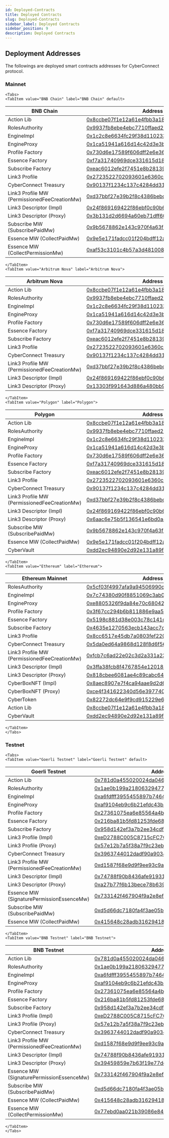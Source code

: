 ```yaml
---
id: Deployed-Contracts
title: Deployed Contracts
slug: Deployed-Contracts
sidebar_label: Deployed Contracts
sidebar_position: 9
description: Deployed Contracts
---
```



## Deployment Addresses

The followings are deployed smart contracts addresses for CyberConnect protocol.

### Mainnet

```mdx-code-block
<Tabs>
<TabItem value="BNB Chain" label="BNB Chain" default>
```

| BNB Chain                                    | Address                                    |
| -------------------------------------------- | ------------------------------------------ |
| Action Lib                                   | [0x8ccbe07f1e12a61e4fbb3a1895d35dce001ff73a](https://bscscan.com/address/0x8ccbe07f1e12a61e4fbb3a1895d35dce001ff73a) |
| RolesAuthority                               | [0x9937fb8ebe4ebc7710ffaed246584603f390be3e](https://bscscan.com/address/0x9937fb8ebe4ebc7710ffaed246584603f390be3e) |
| EngineImpl                                   | [0x1c2c8e6634fc29f38d110233b5370a1b7ebbb6e5](https://bscscan.com/address/0x1c2c8e6634fc29f38d110233b5370a1b7ebbb6e5) |
| EngineProxy                                  | [0x1ca51941a616d14c42d3e3b9e6e687d7f5054c3a](https://bscscan.com/address/0x1ca51941a616d14c42d3e3b9e6e687d7f5054c3a) |
| Profile Factory                              | [0x730d6e17589f606dff2e6e36c7abd8a8c2b40f91](https://bscscan.com/address/0x730d6e17589f606dff2e6e36c7abd8a8c2b40f91) |
| Essence Factory                              | [0xf7a31740969dce331615d189d355e5edf2b80b70](https://bscscan.com/address/0xf7a31740969dce331615d189d355e5edf2b80b70) |
| Subscribe Factory                            | [0xeac6012efe2f7451e8b28139e8d23bb3b540fecb](https://bscscan.com/address/0xeac6012efe2f7451e8b28139e8d23bb3b540fecb) |
| Link3 Profile                                | [0x2723522702093601e6360cae665518c4f63e9da6](https://bscscan.com/address/0x2723522702093601e6360cae665518c4f63e9da6) |
| CyberConnect Treasury                        | [0x90137f1234c137c4284dd317303f2717c871f70a](https://bscscan.com/address/0x90137f1234c137c4284dd317303f2717c871f70a) |
| Link3 Profile MW (PermissionedFeeCreationMw) | [0xd37bbf27e39b2f8c4386bebccda0850eeffd2a82](https://bscscan.com/address/0xd37bbf27e39b2f8c4386bebccda0850eeffd2a82) |
| Link3 Descriptor (Impl)                      | [0x24f869169422f86ebf0c90b6785f9f3534ff08e5](https://bscscan.com/address/0x24f869169422f86ebf0c90b6785f9f3534ff08e5) |
| Link3 Descriptor (Proxy)                     | [0x3b131d2d6694a60eb71dff607cc64e6296daa71e](https://bscscan.com/address/0x3b131d2d6694a60eb71dff607cc64e6296daa71e) |
| Subscribe MW (SubscribePaidMw)               | [0x9b5678862e143c970f4a63f57dd8a677f5942c40](https://bscscan.com/address/0x9b5678862e143c970f4a63f57dd8a677f5942c40) |
| Essence MW (CollectPaidMw)                   | [0x9e5e171fadcc01f204bdff12a87f1573e40b0cd2](https://bscscan.com/address/0x9e5e171fadcc01f204bdff12a87f1573e40b0cd2) |
| Essence MW (CollectPermissionMw)             | [0xaf53c3101c4b57a3d48100832ab8d1732b58c64c](https://bscscan.com/address/0xaf53c3101c4b57a3d48100832ab8d1732b58c64c) |

```mdx-code-block
</TabItem>
<TabItem value="Arbitrum Nova" label="Arbitrum Nova">
```

| Arbitrum Nova                                | Address                                    |
| -------------------------------------------- | ------------------------------------------ |
| Action Lib                                   | [0x8ccbe07f1e12a61e4fbb3a1895d35dce001ff73a](https://arbiscan.io/address/0x8ccbe07f1e12a61e4fbb3a1895d35dce001ff73a) |
| RolesAuthority                               | [0x9937fb8ebe4ebc7710ffaed246584603f390be3e](https://arbiscan.io/address/0x9937fb8ebe4ebc7710ffaed246584603f390be3e) |
| EngineImpl                                   | [0x1c2c8e6634fc29f38d110233b5370a1b7ebbb6e5](https://arbiscan.io/address/0x1c2c8e6634fc29f38d110233b5370a1b7ebbb6e5) |
| EngineProxy                                  | [0x1ca51941a616d14c42d3e3b9e6e687d7f5054c3a](https://arbiscan.io/address/0x1ca51941a616d14c42d3e3b9e6e687d7f5054c3a) |
| Profile Factory                              | [0x730d6e17589f606dff2e6e36c7abd8a8c2b40f91](https://arbiscan.io/address/0x730d6e17589f606dff2e6e36c7abd8a8c2b40f91) |
| Essence Factory                              | [0xf7a31740969dce331615d189d355e5edf2b80b70](https://arbiscan.io/address/0xf7a31740969dce331615d189d355e5edf2b80b70) |
| Subscribe Factory                            | [0xeac6012efe2f7451e8b28139e8d23bb3b540fecb](https://arbiscan.io/address/0xeac6012efe2f7451e8b28139e8d23bb3b540fecb) |
| Link3 Profile                                | [0x2723522702093601e6360cae665518c4f63e9da6](https://arbiscan.io/address/0x2723522702093601e6360cae665518c4f63e9da6) |
| CyberConnect Treasury                        | [0x90137f1234c137c4284dd317303f2717c871f70a](https://arbiscan.io/address/0x90137f1234c137c4284dd317303f2717c871f70a) |
| Link3 Profile MW (PermissionedFeeCreationMw) | [0xd37bbf27e39b2f8c4386bebccda0850eeffd2a82](https://arbiscan.io/address/0xd37bbf27e39b2f8c4386bebccda0850eeffd2a82) |
| Link3 Descriptor (Impl)                      | [0x24f869169422f86ebf0c90b6785f9f3534ff08e5](https://arbiscan.io/address/0x24f869169422f86ebf0c90b6785f9f3534ff08e5) |
| Link3 Descriptor (Proxy)                     | [0x13303f991643d886a480bb9c0b928abe131b98e8](https://arbiscan.io/address/0x13303f991643d886a480bb9c0b928abe131b98e8) |

```mdx-code-block
</TabItem>
<TabItem value="Polygon" label="Polygon">
```

| Polygon                                      | Address                                    |
| -------------------------------------------- | ------------------------------------------ |
| Action Lib                                   | [0x8ccbe07f1e12a61e4fbb3a1895d35dce001ff73a](https://polygonscan.com/address/0x8ccbe07f1e12a61e4fbb3a1895d35dce001ff73a) |
| RolesAuthority                               | [0x9937fb8ebe4ebc7710ffaed246584603f390be3e](https://polygonscan.com/address/0x9937fb8ebe4ebc7710ffaed246584603f390be3e) |
| EngineImpl                                   | [0x1c2c8e6634fc29f38d110233b5370a1b7ebbb6e5](https://polygonscan.com/address/0x1c2c8e6634fc29f38d110233b5370a1b7ebbb6e5) |
| EngineProxy                                  | [0x1ca51941a616d14c42d3e3b9e6e687d7f5054c3a](https://polygonscan.com/address/0x1ca51941a616d14c42d3e3b9e6e687d7f5054c3a) |
| Profile Factory                              | [0x730d6e17589f606dff2e6e36c7abd8a8c2b40f91](https://polygonscan.com/address/0x730d6e17589f606dff2e6e36c7abd8a8c2b40f91) |
| Essence Factory                              | [0xf7a31740969dce331615d189d355e5edf2b80b70](https://polygonscan.com/address/0xf7a31740969dce331615d189d355e5edf2b80b70) |
| Subscribe Factory                            | [0xeac6012efe2f7451e8b28139e8d23bb3b540fecb](https://polygonscan.com/address/0xeac6012efe2f7451e8b28139e8d23bb3b540fecb) |
| Link3 Profile                                | [0x2723522702093601e6360cae665518c4f63e9da6](https://polygonscan.com/address/0x2723522702093601e6360cae665518c4f63e9da6) |
| CyberConnect Treasury                        | [0x90137f1234c137c4284dd317303f2717c871f70a](https://polygonscan.com/address/0x90137f1234c137c4284dd317303f2717c871f70a) |
| Link3 Profile MW (PermissionedFeeCreationMw) | [0xd37bbf27e39b2f8c4386bebccda0850eeffd2a82](https://polygonscan.com/address/0xd37bbf27e39b2f8c4386bebccda0850eeffd2a82) |
| Link3 Descriptor (Impl)                      | [0x24f869169422f86ebf0c90b6785f9f3534ff08e5](https://polygonscan.com/address/0x24f869169422f86ebf0c90b6785f9f3534ff08e5) |
| Link3 Descriptor (Proxy)                     | [0x6aac6e75b5f136541e6bd0a86b2d596fc10465fc](https://polygonscan.com/address/0x6aac6e75b5f136541e6bd0a86b2d596fc10465fc) |
| Subscribe MW (SubscribePaidMw)               | [0x9b5678862e143c970f4a63f57dd8a677f5942c40](https://polygonscan.com/address/0x9b5678862e143c970f4a63f57dd8a677f5942c40) |
| Essence MW (CollectPaidMw)                   | [0x9e5e171fadcc01f204bdff12a87f1573e40b0cd2](https://polygonscan.com/address/0x9e5e171fadcc01f204bdff12a87f1573e40b0cd2) |
| CyberVault                                   | [0xdd2ec94890e2d92e131a89f73bfe124137e0c10e](https://polygonscan.com/address/0xdd2ec94890e2d92e131a89f73bfe124137e0c10e) |


```mdx-code-block
</TabItem>
<TabItem value="Ethereum" label="Ethereum">
```

| Ethereum Mainnet                             | Address                                    |
| -------------------------------------------- | ------------------------------------------ |
| RolesAuthority                               | [0x5cf03f4997afa9a94506990d24c12d6abad61e6f](https://etherscan.io/address/0x5cf03f4997afa9a94506990d24c12d6abad61e6f) |
| EngineImpl                                   | [0x7c74380d90f8851069c3ab06146c85d5a5f2c8aa](https://etherscan.io/address/0x7c74380d90f8851069c3ab06146c85d5a5f2c8aa) |
| EngineProxy                                  | [0xe8805326f9da84e70c680429ed46b924b3f158f2](https://etherscan.io/address/0xe8805326f9da84e70c680429ed46b924b3f158f2) |
| Profile Factory                              | [0x3f67cc294b6b811886e9aa52b2cc61c7e5962b58](https://etherscan.io/address/0x3f67cc294b6b811886e9aa52b2cc61c7e5962b58) |
| Essence Factory                              | [0x5198c881d38e003c78c141c9260df1bcc8d6296c](https://etherscan.io/address/0x5198c881d38e003c78c141c9260df1bcc8d6296c) |
| Subscribe Factory                            | [0x4635e1270563ecb143acc7db15e1041829e64c23](https://etherscan.io/address/0x4635e1270563ecb143acc7db15e1041829e64c23) |
| Link3 Profile                                | [0x8cc6517e45db7a0803fef220d9b577326a12033f](https://etherscan.io/address/0x8cc6517e45db7a0803fef220d9b577326a12033f) |
| CyberConnect Treasury                        | [0x5da0ed64a9868d128f8d6f56dc78b727f85ff2d0](https://etherscan.io/address/0x5da0ed64a9868d128f8d6f56dc78b727f85ff2d0) |
| Link3 Profile MW (PermissionedFeeCreationMw) | [0xfcb7c6ad22e02c3d2a331a23c4748f278693c945](https://etherscan.io/address/0xfcb7c6ad22e02c3d2a331a23c4748f278693c945) |
| Link3 Descriptor (Impl)                      | [0x3ffa38fcb8f4767854e120180e1ec814bba667e9](https://etherscan.io/address/0x3ffa38fcb8f4767854e120180e1ec814bba667e9) |
| Link3 Descriptor (Proxy)                     | [0x818cbee6081ae4c89cabc642ac2542b2585f68bb](https://etherscan.io/address/0x818cbee6081ae4c89cabc642ac2542b2585f68bb) |
| CyberBoxNFT (Impl)                           | [0x8aec8907e7f4ca94aae9d2d6f09bb085d0c50d3e](https://etherscan.io/address/0x8aec8907e7f4ca94aae9d2d6f09bb085d0c50d3e) |
| CyberBoxNFT (Proxy)                          | [0xce4f341622340d56e397740d325fd357e62b91cb](https://etherscan.io/address/0xce4f341622340d56e397740d325fd357e62b91cb) |
| CyberToken                                   | [0x82272dc64e9f9cd915229e61ffbf79f15e973dea](https://etherscan.io/address/0x82272dc64e9f9cd915229e61ffbf79f15e973dea) |
| Action Lib                                   | [0x8ccbe07f1e12a61e4fbb3a1895d35dce001ff73a](https://etherscan.io/address/0x8ccbe07f1e12a61e4fbb3a1895d35dce001ff73a) |
| CyberVault                                   | [0xdd2ec94890e2d92e131a89f73bfe124137e0c10e](https://etherscan.io/address/0xdd2ec94890e2d92e131a89f73bfe124137e0c10e) |


```mdx-code-block
</TabItem>
</Tabs>
```




### Testnet

```mdx-code-block
<Tabs>
<TabItem value="Goerli Testnet" label="Goerli Testnet" default>
```

| Goerli Testnet                                       | Address                                    |
| -------------------------------------------- | ------------------------------------------ |
| Action Lib                                   | [0x781d0a455020024da046f823d9ea076b76a873f3](https://goerli.etherscan.io/address/0x781d0a455020024da046f823d9ea076b76a873f3) |
| RolesAuthority                               | [0x1ae0b199a2180632947721d9c5ebc9daf0ec10e5](https://goerli.etherscan.io/address/0x1ae0b199a2180632947721d9c5ebc9daf0ec10e5) |
| EngineImpl                                   | [0xa6fdfff3955455897b746432f945eab3b5fb5c1f](https://goerli.etherscan.io/address/0xa6fdfff3955455897b746432f945eab3b5fb5c1f) |
| EngineProxy                                  | [0xaf9104eb9c6b21efdc43baaaee70662d6cce8798](https://goerli.etherscan.io/address/0xaf9104eb9c6b21efdc43baaaee70662d6cce8798) |
| Profile Factory                              | [0x27361075ea6e85564a4b00f5828235fc4c8c2e32](https://goerli.etherscan.io/address/0x27361075ea6e85564a4b00f5828235fc4c8c2e32) |
| Essence Factory                              | [0x216ba81b5fd81253fde6888039c6001d6f891efb](https://goerli.etherscan.io/address/0x216ba81b5fd81253fde6888039c6001d6f891efb) |
| Subscribe Factory                            | [0x958d142ef3a7b2ee34cdf1f81c135fb91a454a5c](https://goerli.etherscan.io/address/0x958d142ef3a7b2ee34cdf1f81c135fb91a454a5c) |
| Link3 Profile (Impl)                         | [0xeD2788C005C8715cFC7C2A29fF81B40b479Cc6fb](https://goerli.etherscan.io/address/0xeD2788C005C8715cFC7C2A29fF81B40b479Cc6fb) |
| Link3 Profile (Proxy)                        | [0x57e12b7a5f38a7f9c23ebd0400e6e53f2a45f271](https://goerli.etherscan.io/address/0x57e12b7a5f38a7f9c23ebd0400e6e53f2a45f271) |
| CyberConnect Treasury                        | [0x3963744012dadf90a9034ea1068f53108b1a3834](https://goerli.etherscan.io/address/0x3963744012dadf90a9034ea1068f53108b1a3834) |
| Link3 Profile MW (PermissionedFeeCreationMw) | [0xd1587f68e9d9f9ee93c9aa6fc60c7da414e90818](https://goerli.etherscan.io/address/0xd1587f68e9d9f9ee93c9aa6fc60c7da414e90818) |
| Link3 Descriptor (Impl)                      | [0x74788f90b8436afe91931c17a01023bce5d89c0f](https://goerli.etherscan.io/address/0x74788f90b8436afe91931c17a01023bce5d89c0f) |
| Link3 Descriptor (Proxy)                     | [0xa27b77f6b13bece78b63925edb3b35df495fdf8e](https://goerli.etherscan.io/address/0xa27b77f6b13bece78b63925edb3b35df495fdf8e) |
| Essence MW (SignaturePermissionEssenceMw)    | [0x733142f467904f9a2e8efa0119523d3cc7a99b0b](https://goerli.etherscan.io/address/0x733142f467904f9a2e8efa0119523d3cc7a99b0b) |
| Subscribe MW (SubscribePaidMw)               | [0xd5d66dc7180fa4f3ae05b66ee34793146db6e3e9](https://goerli.etherscan.io/address/0xd5d66dc7180fa4f3ae05b66ee34793146db6e3e9) |
| Essence MW (CollectPaidMw)                   | [0x415648c28adb31629418498264f55d54e4c324db](https://goerli.etherscan.io/address/0x415648c28adb31629418498264f55d54e4c324db) |


```mdx-code-block
</TabItem>
<TabItem value="BNB Testnet" label="BNB Testnet">
```

| BNB Testnet                                  | Address                                    |
| -------------------------------------------- | ------------------------------------------ |
| Action Lib                                   | [0x781d0a455020024da046f823d9ea076b76a873f3](https://testnet.bscscan.com/address/0x781d0a455020024da046f823d9ea076b76a873f3) |
| RolesAuthority                               | [0x1ae0b199a2180632947721d9c5ebc9daf0ec10e5](https://testnet.bscscan.com/address/0x1ae0b199a2180632947721d9c5ebc9daf0ec10e5) |
| EngineImpl                                   | [0xa6fdfff3955455897b746432f945eab3b5fb5c1f](https://testnet.bscscan.com/address/0xa6fdfff3955455897b746432f945eab3b5fb5c1f) |
| EngineProxy                                  | [0xaf9104eb9c6b21efdc43baaaee70662d6cce8798](https://testnet.bscscan.com/address/0xaf9104eb9c6b21efdc43baaaee70662d6cce8798) |
| Profile Factory                              | [0x27361075ea6e85564a4b00f5828235fc4c8c2e32](https://testnet.bscscan.com/address/0x27361075ea6e85564a4b00f5828235fc4c8c2e32) |
| Essence Factory                              | [0x216ba81b5fd81253fde6888039c6001d6f891efb](https://testnet.bscscan.com/address/0x216ba81b5fd81253fde6888039c6001d6f891efb) |
| Subscribe Factory                            | [0x958d142ef3a7b2ee34cdf1f81c135fb91a454a5c](https://testnet.bscscan.com/address/0x958d142ef3a7b2ee34cdf1f81c135fb91a454a5c) |
| Link3 Profile (Impl)                         | [0xeD2788C005C8715cFC7C2A29fF81B40b479Cc6fb](https://testnet.bscscan.com/address/0xeD2788C005C8715cFC7C2A29fF81B40b479Cc6fb) |
| Link3 Profile (Proxy)                        | [0x57e12b7a5f38a7f9c23ebd0400e6e53f2a45f271](https://testnet.bscscan.com/address/0x57e12b7a5f38a7f9c23ebd0400e6e53f2a45f271) |
| CyberConnect Treasury                        | [0x3963744012dadf90a9034ea1068f53108b1a3834](https://testnet.bscscan.com/address/0x3963744012dadf90a9034ea1068f53108b1a3834) |
| Link3 Profile MW (PermissionedFeeCreationMw) | [0xd1587f68e9d9f9ee93c9aa6fc60c7da414e90818](https://testnet.bscscan.com/address/0xd1587f68e9d9f9ee93c9aa6fc60c7da414e90818) |
| Link3 Descriptor (Impl)                      | [0x74788f90b8436afe91931c17a01023bce5d89c0f](https://testnet.bscscan.com/address/0x74788f90b8436afe91931c17a01023bce5d89c0f) |
| Link3 Descriptor (Proxy)                     | [0x39459859e7b63f19e77ddcc38f65a519d88dba8a](https://testnet.bscscan.com/address/0x39459859e7b63f19e77ddcc38f65a519d88dba8a) |
| Essence MW (SignaturePermissionEssenceMw)    | [0x733142f467904f9a2e8efa0119523d3cc7a99b0b](https://testnet.bscscan.com/address/0x733142f467904f9a2e8efa0119523d3cc7a99b0b) |
| Subscribe MW (SubscribePaidMw)               | [0xd5d66dc7180fa4f3ae05b66ee34793146db6e3e9](https://testnet.bscscan.com/address/0xd5d66dc7180fa4f3ae05b66ee34793146db6e3e9) |
| Essence MW (CollectPaidMw)                   | [0x415648c28adb31629418498264f55d54e4c324db](https://testnet.bscscan.com/address/0x415648c28adb31629418498264f55d54e4c324db) |
| Essence MW (CollectPermissionMw)             | [0x77ebd0aa021b39086e84b9d3afeb738cbbfe16fd](https://testnet.bscscan.com/address/0x77ebd0aa021b39086e84b9d3afeb738cbbfe16fd) |


```mdx-code-block
</TabItem>
</Tabs>
```
